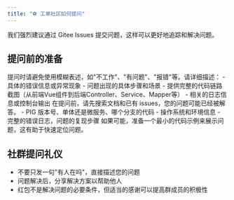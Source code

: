 ```yaml
---
title: "⚽️ 工单社区如何提问"
---
```


<Card title="推荐使用 Gitee Issues" icon="git" href="https://gitee.com/log4j/pig/issues">
  我们强烈建议通过 Gitee Issues 提交问题，这样可以更好地追踪和解决问题。
</Card>

## 提问前的准备

<Warning>
提问时请避免使用模糊表述，如"不工作"、"有问题"、"报错"等。请详细描述：
- 具体的错误信息或异常现象
- 问题出现的具体步骤和场景
- 提供完整的代码链路截图（从前端Vue组件到后端Controller、Service、Mapper等）
- 相关的日志信息或控制台输出
</Warning>

<Steps>
  <Step title="搜索已有问题">
    在提问前，请先搜索文档和已有 issues，您的问题可能已经被解答。
  </Step>
  <Step title="收集必要信息">
    - PIG 版本号、单体还是微服务、哪个分支的代码
    - 操作系统和环境信息
    - 完整的错误日志，问题的复现步骤
  </Step>
  <Step title="准备最小复现示例">
    如果可能，准备一个最小的代码示例来展示问题，这有助于快速定位问题。
  </Step>
</Steps>


## 社群提问礼仪

- 不要只发一句"有人在吗"，直接描述您的问题
- 问题解决后，分享解决方案以帮助他人
- 红包不是解决问题的必要条件，但适当的感谢可以提高群成员的积极性

